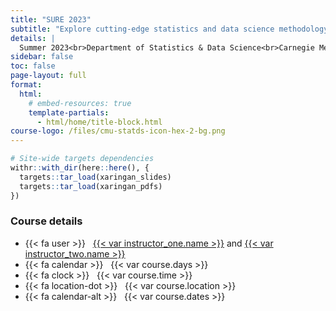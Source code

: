 ```yaml
---
title: "SURE 2023"
subtitle: "Explore cutting-edge statistics and data science methodology with applications in healthcare ([Optum](https://www.stat.cmu.edu/summerbridge/)) and sports ([CMSAC](https://www.stat.cmu.edu/cmsac/)) analytics"
details: |
  Summer 2023<br>Department of Statistics & Data Science<br>Carnegie Mellon University
sidebar: false
toc: false
page-layout: full
format:
  html:
    # embed-resources: true
    template-partials:
      - html/home/title-block.html
course-logo: /files/cmu-statds-icon-hex-2-bg.png
---
```


```r
# Site-wide targets dependencies
withr::with_dir(here::here(), {
  targets::tar_load(xaringan_slides)
  targets::tar_load(xaringan_pdfs)
})
```

::: {.home}

::: {.grid .course-details}

::: {.g-col-12 .g-col-sm-12 .g-col-md-12}
### Course details

- {{< fa user >}} &nbsp; [{{< var instructor_one.name >}}]({{< var instructor_one.url >}})&nbsp;and&nbsp;[{{< var instructor_two.name >}}]({{< var instructor_two.url >}})
- {{< fa calendar >}} &nbsp; {{< var course.days >}}
- {{< fa clock >}} &nbsp; {{< var course.time >}}
- {{< fa location-dot >}} &nbsp; {{< var course.location >}}
- {{< fa calendar-alt >}} &nbsp; {{< var course.dates >}}
:::

<!-- ::: {.g-col-6 .g-col-md-8 .contact-policy} -->
<!-- ### Contacting us -->

<!-- {{< var contact_policy >}} -->
<!-- ::: -->

:::

:::

